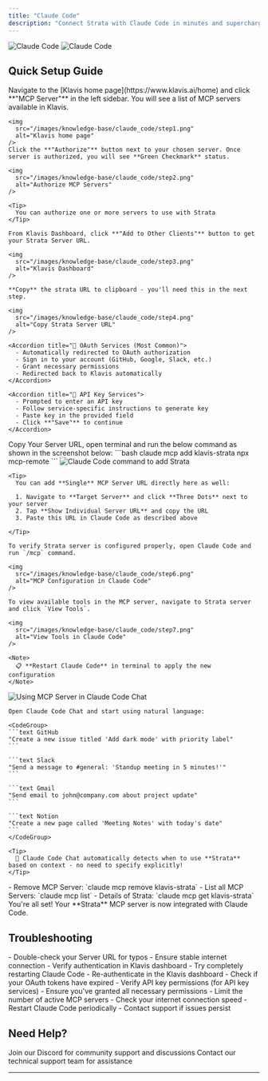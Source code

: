 ```yaml
---
title: "Claude Code"
description: "Connect Strata with Claude Code in minutes and supercharge your AI coding experience"
---
```

<img
  className="block dark:hidden"
  src="/images/knowledge-base/claude_code/Claude_Code.png"
  alt="Claude Code"
/>
<img
  className="hidden dark:block"
  src="/images/knowledge-base/claude_code/Claude_Code.png"
  alt="Claude Code"
/>

## Quick Setup Guide

<Steps>
  <Step title="Authorize MCP Servers to Use with Strata">
    Navigate to the [Klavis home page](https://www.klavis.ai/home) and click **"MCP Server"** in the left sidebar. You will see a list of MCP servers available in Klavis.

    <img
      src="/images/knowledge-base/claude_code/step1.png"
      alt="Klavis home page"
    />    
    Click the **"Authorize"** button next to your chosen server. Once server is authorized, you will see **Green Checkmark** status.

    <img
      src="/images/knowledge-base/claude_code/step2.png"
      alt="Authorize MCP Servers"
    />

    <Tip>
      You can authorize one or more servers to use with Strata
    </Tip>

  </Step>

  <Step title="Get Strata Server URL">

    From Klavis Dashboard, click **"Add to Other Clients"** button to get your Strata Server URL.
  
    <img
      src="/images/knowledge-base/claude_code/step3.png"
      alt="Klavis Dashboard"
    />

    **Copy** the strata URL to clipboard - you'll need this in the next step.

    <img
      src="/images/knowledge-base/claude_code/step4.png"
      alt="Copy Strata Server URL"
    />

    <Accordion title="🔐 OAuth Services (Most Common)">
      - Automatically redirected to OAuth authorization
      - Sign in to your account (GitHub, Google, Slack, etc.)
      - Grant necessary permissions
      - Redirected back to Klavis automatically
    </Accordion>
    
    <Accordion title="🔑 API Key Services">
      - Prompted to enter an API key
      - Follow service-specific instructions to generate key
      - Paste key in the provided field
      - Click **"Save"** to continue
    </Accordion>
  </Step>



  <Step title="Configure Claude Code">
    Copy Your Server URL, open terminal and run the below command as shown in the screenshot below:
    ```bash
    claude mcp add klavis-strata npx mcp-remote <strata-url>
     ```
    <img
      src="/images/knowledge-base/claude_code/step5.png"
      alt="Claude Code command to add Strata"
    />

    <Tip>
      You can add **Single** MCP Server URL directly here as well:

      1. Navigate to **Target Server** and click **Three Dots** next to your server
      2. Tap **Show Individual Server URL** and copy the URL
      3. Paste this URL in Claude Code as described above

    </Tip>

  </Step>

  <Step title="Verify Tools Loading">

    To verify Strata server is configured properly, open Claude Code and run `/mcp` command.

    <img
      src="/images/knowledge-base/claude_code/step6.png"
      alt="MCP Configuration in Claude Code"
    />

    To view available tools in the MCP server, navigate to Strata server and click `View Tools`.
     
    <img
      src="/images/knowledge-base/claude_code/step7.png"
      alt="View Tools in Claude Code"
    />
    
    <Note>
      📋 **Restart Claude Code** in terminal to apply the new configuration
    </Note>
    
  </Step>

  <Step title="Start Using in Claude Code Chat">
    <img
      src="/images/knowledge-base/claude_code/step8.jpg"
      alt="Using MCP Server in Claude Code Chat"
    />
    
    Open Claude Code Chat and start using natural language:
    
    <CodeGroup>
    ```text GitHub
    "Create a new issue titled 'Add dark mode' with priority label"
    ```
    
    ```text Slack
    "Send a message to #general: 'Standup meeting in 5 minutes!'"
    ```
    
    ```text Gmail
    "Send email to john@company.com about project update"
    ```
    
    ```text Notion
    "Create a new page called 'Meeting Notes' with today's date"
    ```
    </CodeGroup>
    
    <Tip>
      🎯 Claude Code Chat automatically detects when to use **Strata** based on context - no need to specify explicitly!
    </Tip>
  </Step>


  <Step title="Other Commands related to MCPs">
    - Remove MCP Server: `claude mcp remove klavis-strata`
    - List all MCP Servers: `claude mcp list`
    - Details of Strata: `claude mcp get klavis-strata`
  </Step>


  <Step title="Happy Building! 🎉">
    You're all set! Your **Strata** MCP server is now integrated with Claude Code.
  </Step>
</Steps>

## Troubleshooting

<AccordionGroup>
  <Accordion title="🔧 Tools Not Appearing">
    - Double-check your Server URL for typos
    - Ensure stable internet connection
    - Verify authentication in Klavis dashboard
    - Try completely restarting Claude Code
  </Accordion>
  
  <Accordion title="🔐 Authentication Issues">
    - Re-authenticate in the Klavis dashboard
    - Check if your OAuth tokens have expired
    - Verify API key permissions (for API key services)
    - Ensure you've granted all necessary permissions
  </Accordion>
  
  <Accordion title="⚡ Performance Issues">
    - Limit the number of active MCP servers
    - Check your internet connection speed
    - Restart Claude Code periodically
    - Contact support if issues persist
  </Accordion>
</AccordionGroup>

## Need Help?

<CardGroup cols={2}>
  <Card title="Community" icon="discord">
    Join our Discord for community support and discussions
  </Card>
  <Card title="Support" icon="headphones">
    Contact our technical support team for assistance
  </Card>
</CardGroup>

---